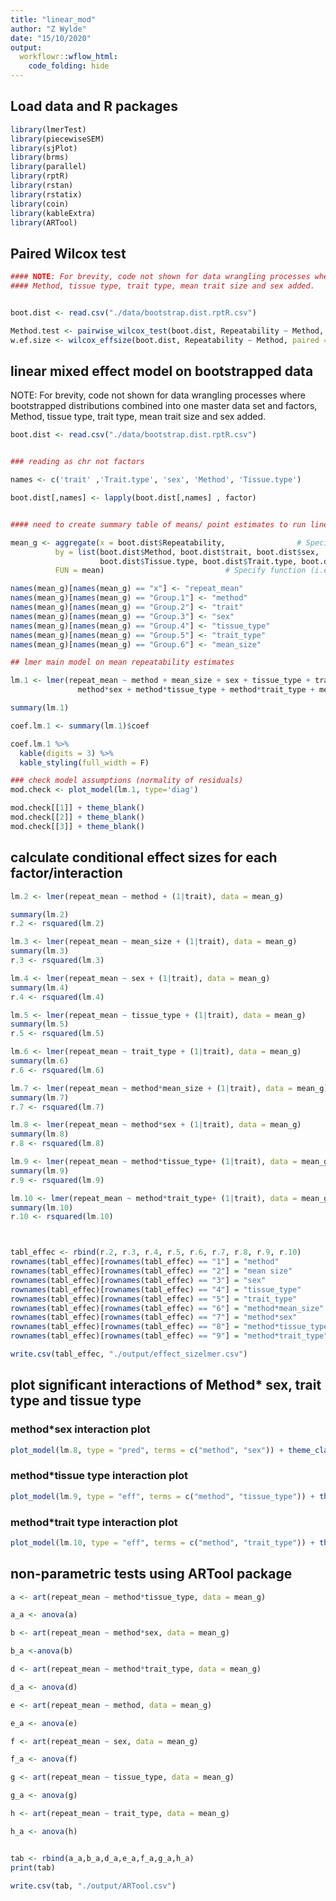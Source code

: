 ---
title: "linear_mod"
author: "Z Wylde"
date: "15/10/2020"
output: 
  workflowr::wflow_html:
    code_folding: hide 
---



## Load data and R packages

```{r results='hide', message=F, warning=F}

library(lmerTest)
library(piecewiseSEM)
library(sjPlot)
library(brms)
library(parallel)
library(rptR)
library(rstan)
library(rstatix)
library(coin)
library(kableExtra)
library(ARTool)
```

## Paired Wilcox test

``` {r }

#### NOTE: For brevity, code not shown for data wrangling processes where bootstrapped distributions combined into one master data set and factors,
#### Method, tissue type, trait type, mean trait size and sex added.


boot.dist <- read.csv("./data/bootstrap.dist.rptR.csv")

Method.test <- pairwise_wilcox_test(boot.dist, Repeatability ~ Method, p.adjust.method = "none", paired = TRUE, conf.level = 0.95)
w.ef.size <- wilcox_effsize(boot.dist, Repeatability ~ Method, paired = TRUE, alternative = "two.sided", conf.level = 0.95, nboot = 500)


```

## linear mixed effect model on bootstrapped data {.tabset .tabset-fade}

NOTE: For brevity, code not shown for data wrangling processes where bootstrapped distributions combined into one master data set and factors, Method, tissue type, trait type, mean trait size and sex added.

``` {r results='hide', message=F, warning=F}
boot.dist <- read.csv("./data/bootstrap.dist.rptR.csv")


### reading as chr not factors

names <- c('trait' ,'Trait.type', 'sex', 'Method', 'Tissue.type')

boot.dist[,names] <- lapply(boot.dist[,names] , factor)


#### need to create summary table of means/ point estimates to run linear mixed effects model otherwise bootstrapped distribution cause hugely inflated df

mean_g <- aggregate(x = boot.dist$Repeatability,                # Specify data column
          by = list(boot.dist$Method, boot.dist$trait, boot.dist$sex,
                    boot.dist$Tissue.type, boot.dist$Trait.type, boot.dist$mean.trait.size),              # Specify group indicator
          FUN = mean)                           # Specify function (i.e. mean)

names(mean_g)[names(mean_g) == "x"] <- "repeat_mean"
names(mean_g)[names(mean_g) == "Group.1"] <- "method"
names(mean_g)[names(mean_g) == "Group.2"] <- "trait"
names(mean_g)[names(mean_g) == "Group.3"] <- "sex"
names(mean_g)[names(mean_g) == "Group.4"] <- "tissue_type"
names(mean_g)[names(mean_g) == "Group.5"] <- "trait_type"
names(mean_g)[names(mean_g) == "Group.6"] <- "mean_size"

## lmer main model on mean repeatability estimates

lm.1 <- lmer(repeat_mean ~ method + mean_size + sex + tissue_type + trait_type +
               method*sex + method*tissue_type + method*trait_type + method*mean_size + (1|trait), data = mean_g)

summary(lm.1)

coef.lm.1 <- summary(lm.1)$coef

coef.lm.1 %>%
  kable(digits = 3) %>%
  kable_styling(full_width = F)

### check model assumptions (normality of residuals)
mod.check <- plot_model(lm.1, type='diag')

mod.check[[1]] + theme_blank()
mod.check[[2]] + theme_blank()
mod.check[[3]] + theme_blank()

```

## calculate conditional effect sizes for each factor/interaction

```{r results='hide', message=F, warning=F}
lm.2 <- lmer(repeat_mean ~ method + (1|trait), data = mean_g)

summary(lm.2)
r.2 <- rsquared(lm.2)

lm.3 <- lmer(repeat_mean ~ mean_size + (1|trait), data = mean_g)
summary(lm.3)
r.3 <- rsquared(lm.3)

lm.4 <- lmer(repeat_mean ~ sex + (1|trait), data = mean_g)
summary(lm.4)
r.4 <- rsquared(lm.4)

lm.5 <- lmer(repeat_mean ~ tissue_type + (1|trait), data = mean_g)
summary(lm.5)
r.5 <- rsquared(lm.5)

lm.6 <- lmer(repeat_mean ~ trait_type + (1|trait), data = mean_g)
summary(lm.6)
r.6 <- rsquared(lm.6)

lm.7 <- lmer(repeat_mean ~ method*mean_size + (1|trait), data = mean_g)
summary(lm.7)
r.7 <- rsquared(lm.7)

lm.8 <- lmer(repeat_mean ~ method*sex + (1|trait), data = mean_g)
summary(lm.8)
r.8 <- rsquared(lm.8)

lm.9 <- lmer(repeat_mean ~ method*tissue_type+ (1|trait), data = mean_g)
summary(lm.9)
r.9 <- rsquared(lm.9)

lm.10 <- lmer(repeat_mean ~ method*trait_type+ (1|trait), data = mean_g)
summary(lm.10)
r.10 <- rsquared(lm.10)



tabl_effec <- rbind(r.2, r.3, r.4, r.5, r.6, r.7, r.8, r.9, r.10)
rownames(tabl_effec)[rownames(tabl_effec) == "1"] = "method"
rownames(tabl_effec)[rownames(tabl_effec) == "2"] = "mean size"
rownames(tabl_effec)[rownames(tabl_effec) == "3"] = "sex"
rownames(tabl_effec)[rownames(tabl_effec) == "4"] = "tissue_type"
rownames(tabl_effec)[rownames(tabl_effec) == "5"] = "trait_type"
rownames(tabl_effec)[rownames(tabl_effec) == "6"] = "method*mean_size"
rownames(tabl_effec)[rownames(tabl_effec) == "7"] = "method*sex"
rownames(tabl_effec)[rownames(tabl_effec) == "8"] = "method*tissue_type"
rownames(tabl_effec)[rownames(tabl_effec) == "9"] = "method*trait_type"

write.csv(tabl_effec, "./output/effect_sizelmer.csv")
```


## plot significant interactions of Method* sex, trait type and tissue type {.tabset .tabset-fade}

### method*sex interaction plot
``` {r include = T}
plot_model(lm.8, type = "pred", terms = c("method", "sex")) + theme_classic()
```

### method*tissue type interaction plot
``` {r include = T}
plot_model(lm.9, type = "eff", terms = c("method", "tissue_type")) + theme_classic()
```

### method*trait type interaction plot
``` {r include = T}
plot_model(lm.10, type = "eff", terms = c("method", "trait_type")) + theme_classic()
```


## non-parametric tests using ARTool package

``` {r results='hide', message=F, warning=F}
a <- art(repeat_mean ~ method*tissue_type, data = mean_g)

a_a <- anova(a)

b <- art(repeat_mean ~ method*sex, data = mean_g)

b_a <-anova(b)

d <- art(repeat_mean ~ method*trait_type, data = mean_g)

d_a <- anova(d)

e <- art(repeat_mean ~ method, data = mean_g)

e_a <- anova(e)

f <- art(repeat_mean ~ sex, data = mean_g)

f_a <- anova(f)

g <- art(repeat_mean ~ tissue_type, data = mean_g)

g_a <- anova(g)

h <- art(repeat_mean ~ trait_type, data = mean_g)

h_a <- anova(h)


tab <- rbind(a_a,b_a,d_a,e_a,f_a,g_a,h_a)
print(tab)

write.csv(tab, "./output/ARTool.csv")
```
